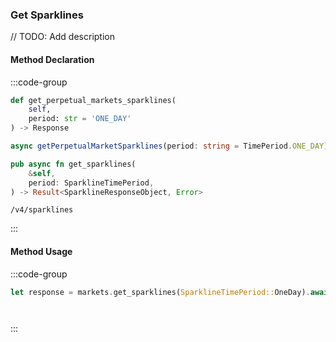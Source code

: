 ### Get Sparklines

// TODO: Add description

#### Method Declaration

:::code-group

```python [Python]
def get_perpetual_markets_sparklines(
    self,
    period: str = 'ONE_DAY'
) -> Response
```

```typescript [TypeScript]
async getPerpetualMarketSparklines(period: string = TimePeriod.ONE_DAY): Promise<Data>
```

```rust [Rust]
pub async fn get_sparklines(
    &self,
    period: SparklineTimePeriod,
) -> Result<SparklineResponseObject, Error>
```

```url [API]
/v4/sparklines
```

:::

#### Method Usage

:::code-group

```rust [Rust]
let response = markets.get_sparklines(SparklineTimePeriod::OneDay).await?;
```

```python [Python]

```

```typescript [TypeScript]

```

:::



